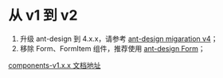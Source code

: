 
<Meta title='Guides/migration' />

# 从 v1 到 v2

1. 升级 ant-design 到 4.x.x，请参考 [ant-design migaration v4](https://ant.design/docs/react/migration-v4-cn)；
2. 移除 Form、FormItem 组件，推荐使用 [ant-design Form](https://ant.design/components/form-cn/)；

[components-v1.x.x 文档地址](http://10.0.1.25:8188)
